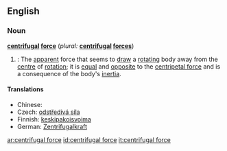==English==

{{wikipedia}}
===Noun===
'''[[centrifugal]] [[force]]'''  (''plural:'' '''[[centrifugal]] [[forces]]''')
# {{physics}}: The [[apparent]] force that seems to [[draw]] a [[rotating]] body away from the [[centre]] of [[rotation]]; it is [[equal]] and [[opposite]] to the [[centripetal force]] and is a consequence of the body's [[inertia]].

====Translations====
{{top}}
*Chinese: {{t|zh|離心力}}
* Czech: [[odstředivá síla]] {{f}}
*Finnish: [[keskipakoisvoima]]
*German: [[Zentrifugalkraft]] {{f}}
{{mid}}
{{bottom}}

[[ar:centrifugal force]]
[[id:centrifugal force]]
[[it:centrifugal force]]
